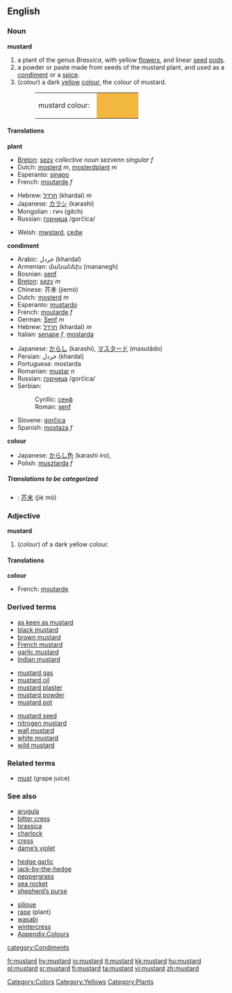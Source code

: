 {{wikipedia}}
==English==

===Noun===
'''mustard'''

#<!--NPlant-->a plant of the genus ''Brassica'', with yellow [[flower]]s, and linear [[seed]] [[pod]]s.
#<!--NCondiment-->a powder or paste made from seeds of the mustard plant, and used as a [[condiment]] or a [[spice]].
#<!--NColour-->(''colour'') a dark [[yellow]] [[color|colour]], the colour of mustard.
#:<table><tr><td>mustard colour: &nbsp;</td><td bgcolor="#F2B73F" width="80">&nbsp; </td></tr></table>

====Translations====
<!--NPlant-->'''plant'''
{{top}}
*[[Breton]]: [[sezv]] ''collective noun'' sezvenn ''singular f''
*Dutch: [[mosterd]] ''m'', [[mosterdplant]] ''m''
*Esperanto: [[sinapo]]
*French: [[moutarde]] ''f''
{{mid}}
*Hebrew: [[חרדל]] (khardal) ''m''
*Japanese: [[カラシ]] (karashi)
*Mongolian : гич (gitch)
*Russian: [[горчица]] /gorčíca/ {{f}}
{{bottom}}
*Welsh: [[mwstard]], [[cedw]] 

<!--NCondiment-->'''condiment'''
{{top}}
*Arabic: خردل (khardal) 
*Armenian: մանանեխ  (mananegh)
*Bosnian: [[senf#Bosnian|senf]] {{m}}
*[[Breton]]: [[sezv]] ''m''
*Chinese: 芥末 (jiemò)
*Dutch: [[mosterd]] ''m''
*Esperanto: [[mustardo]]
*French: [[moutarde]] ''f''
*German: [[Senf]] ''m''
*Hebrew: [[חרדל]] (khardal) ''m''
*Italian: [[senape]] ''f'', [[mostarda]] {{f}}
{{mid}}
*Japanese: [[からし]] (karashi), [[マスタード]] (masutādo)
*Persian: خردل (khardal)
*Portuguese: mostarda
*Romanian: [[muştar]] ''n''
*Russian: [[горчица]] /gorčíca/ {{f}}
*Serbian:
*:Cyrillic: [[сенф#Serbian|сенф]] {{m}}
*:Roman: [[senf#Serbian|senf]] {{m}}
*Slovene: [[gorčica]] {{f}}
*Spanish: [[mostaza]] ''f''
{{bottom}}

<!--NColour-->'''colour'''
{{top}}
{{mid}}
*Japanese: [[からし]][[色]] (karashi iro), 
*Polish: [[musztarda]] ''f''
{{bottom}}

=====Translations to be categorized=====
{{checktrans}}
<!--Remove this section once all of the translations below have been moved into the tables above.-->

*{{ttbc|Chinese}}: [[芥末]] (jiè mò)

===Adjective===
'''mustard'''
#<!--AdjColour-->(''colour'') of a dark yellow colour.


====Translations====

<!--AdjColour-->'''colour'''
{{top}}
*French: [[moutarde]]
{{mid}}
{{bottom}}

===Derived terms===
{{top3}}
*[[as keen as mustard]]
*[[black mustard]]
*[[brown mustard]]
*[[French mustard]]
*[[garlic mustard]]
*[[Indian mustard]]
{{mid3}}
*[[mustard gas]]
*[[mustard oil]]
*[[mustard plaster]]
*[[mustard powder]]
*[[mustard pot]]
{{mid3}}
*[[mustard seed]]
*[[nitrogen mustard]]
*[[wall mustard]]
*[[white mustard]]
*[[wild mustard]]
{{bottom}}
===Related terms===
*[[must]] (grape juice)

===See also===
{{top3}}
*[[arugula]]
*[[bitter cress]]
*[[brassica]]
*[[charlock]]
*[[cress]]
*[[dame’s violet]]
{{mid3}}
*[[hedge garlic]]
*[[jack-by-the-hedge]]
*[[peppergrass]]
*[[sea rocket]]
*[[shepherd’s purse]]
{{mid3}}
*[[silique]]
*[[rape]] (plant)
*[[wasabi]]
*[[wintercress]]
*[[Wiktionary_Appendix:Colours|Appendix:Colours]]
{{bottom}}

[[Category:Colors]]
[[Category:Yellows]]
[[category:Condiments]]
[[Category:Plants]]

[[fr:mustard]]
[[hy:mustard]]
[[io:mustard]]
[[it:mustard]]
[[kk:mustard]]
[[hu:mustard]]
[[pl:mustard]]
[[sr:mustard]]
[[fi:mustard]]
[[ta:mustard]]
[[vi:mustard]]
[[zh:mustard]]